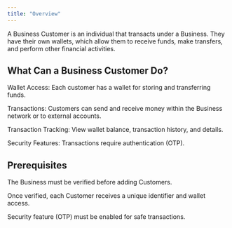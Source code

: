 ```yaml
---
title: "Overview"
---
```


A Business Customer is an individual that transacts under a Business. They have their own wallets, which allow them to receive funds, make transfers, and perform other financial activities.

## What Can a Business Customer Do?

Wallet Access: Each customer has a wallet for storing and transferring funds.

Transactions: Customers can send and receive money within the Business network or to external accounts.

Transaction Tracking: View wallet balance, transaction history, and details.

Security Features: Transactions require authentication (OTP).

## Prerequisites

The Business must be verified before adding Customers.

Once verified, each Customer receives a unique identifier and wallet access.

Security feature (OTP) must be enabled for safe transactions.